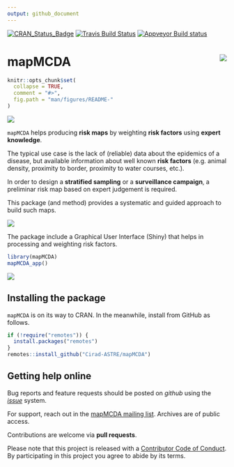 ```yaml
---
output: github_document
---
```


[![CRAN_Status_Badge](http://www.r-pkg.org/badges/version/mapMCDA)](https://cran.r-project.org/package=mapMCDA)
[![Travis Build Status](https://travis-ci.org/Cirad-ASTRE/mapMCDA.svg?branch=master)](https://travis-ci.org/Cirad-ASTRE/mapMCDA)
[![Appveyor Build status](https://ci.appveyor.com/api/projects/status/nuo6t1hddibxxusd?svg=true)](https://ci.appveyor.com/project/famuvie/mapmcda)

# mapMCDA <img src="man/figures/logo.png" align="right" />

```r
knitr::opts_chunk$set(
  collapse = TRUE,
  comment = "#>",
  fig.path = "man/figures/README-"
)
```
  

![](man/figures/mapMCDA_overview.png)

`mapMCDA` helps producing __risk maps__ by weighting __risk factors__ using
__expert knowledge__.

The typical use case is the lack of (reliable) data about the
epidemics of a disease, but available information about well known
__risk factors__ (e.g. animal density, proximity to border, proximity
to water courses, etc.). 

In order to design a __stratified sampling__ or a __surveillance
campaign__, a preliminar risk map based on expert judgement is
required.

This package (and method) provides a systematic and guided approach
to build such maps.

![](man/figures/plot-risk-unit-1.png)


The package include a Graphical User Interface (Shiny) that helps
in processing and weighting risk factors.

```r
library(mapMCDA)
mapMCDA_app()
```

![](man/figures/interface.png)


## Installing the package

`mapMCDA` is on its way to CRAN. In the meanwhile, install from 
GitHub as follows.

<!-- To install the current stable, CRAN version of the package, type: -->
<!-- ```{r install, eval = FALSE} -->
<!-- install.packages("mapMCDA") -->
<!-- ``` -->

<!-- To benefit from the latest features and bug fixes, install the development, *github* version of the package using: -->
```r
if (!require("remotes")) {
  install.packages("remotes")
}
remotes::install_github("Cirad-ASTRE/mapMCDA")
```



<!-- # Resources -->

<!-- ## Vignettes -->

<!-- An overview and examples of *mapMCDA* are provided in the vignettes: -->

<!-- ... -->

<!-- ## Websites -->

<!-- The following websites are available: -->

<!-- ... -->

## Getting help online

Bug reports and feature requests should be posted on *github* using
the [*issue*](http://github.com/Cirad-ASTRE/mapMCDA/issues) system.

For support, reach out in the 
[mapMCDA mailing list](https://listes.cirad.fr/sympa/info/mapmcda).
Archives are of public access.

Contributions are welcome via **pull requests**.

Please note that this project is released with a [Contributor Code of
Conduct](CONDUCT.md). By participating in this project you agree to
abide by its terms.

